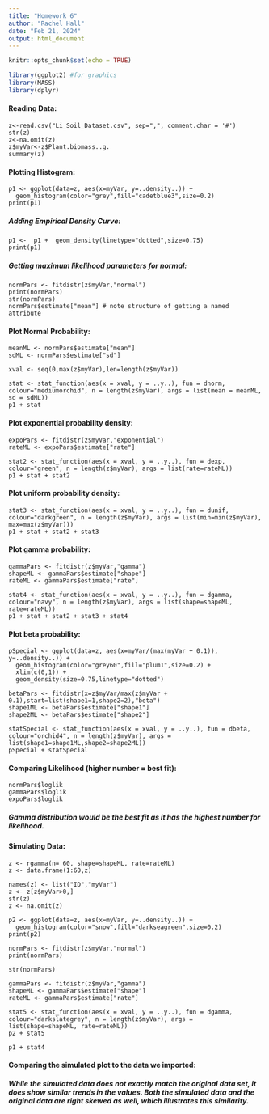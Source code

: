 ```yaml
---
title: "Homework 6"
author: "Rachel Hall"
date: "Feb 21, 2024"
output: html_document
---
```


```r
knitr::opts_chunk$set(echo = TRUE)

library(ggplot2) #for graphics 
library(MASS)
library(dplyr) 
```

<!-- #### Used Li_Soil_Dataset from examples -->
<!-- z <- rnorm(n=3000,mean=0.2) -->
<!-- z <- data.frame(1:3000,z) -->
<!-- names(z) <- list("ID","myVar") -->
<!-- z <- z[z$myVar>0,] -->
<!-- str(z) -->
<!-- summary(z$myVar) -->

#### Reading Data:
```
z<-read.csv("Li_Soil_Dataset.csv", sep=",", comment.char = '#')
str(z)
z<-na.omit(z)
z$myVar<-z$Plant.biomass..g.
summary(z)
```

#### Plotting Histogram:
```
p1 <- ggplot(data=z, aes(x=myVar, y=..density..)) +
  geom_histogram(color="grey",fill="cadetblue3",size=0.2) 
print(p1)
```

##### Adding Empirical Density Curve:
```
p1 <-  p1 +  geom_density(linetype="dotted",size=0.75)
print(p1)
```

##### Getting maximum likelihood parameters for normal:
```
normPars <- fitdistr(z$myVar,"normal")
print(normPars)
str(normPars)
normPars$estimate["mean"] # note structure of getting a named attribute
```

#### Plot Normal Probability:
```
meanML <- normPars$estimate["mean"]
sdML <- normPars$estimate["sd"]

xval <- seq(0,max(z$myVar),len=length(z$myVar))

stat <- stat_function(aes(x = xval, y = ..y..), fun = dnorm, colour="mediumorchid", n = length(z$myVar), args = list(mean = meanML, sd = sdML))
p1 + stat
```

#### Plot exponential probability density:
```
expoPars <- fitdistr(z$myVar,"exponential")
rateML <- expoPars$estimate["rate"]

stat2 <- stat_function(aes(x = xval, y = ..y..), fun = dexp, colour="green", n = length(z$myVar), args = list(rate=rateML))
p1 + stat + stat2
```

#### Plot uniform probability density:
```
stat3 <- stat_function(aes(x = xval, y = ..y..), fun = dunif, colour="darkgreen", n = length(z$myVar), args = list(min=min(z$myVar), max=max(z$myVar)))
p1 + stat + stat2 + stat3
```

#### Plot gamma probability:
```
gammaPars <- fitdistr(z$myVar,"gamma")
shapeML <- gammaPars$estimate["shape"]
rateML <- gammaPars$estimate["rate"]

stat4 <- stat_function(aes(x = xval, y = ..y..), fun = dgamma, colour="navy", n = length(z$myVar), args = list(shape=shapeML, rate=rateML))
p1 + stat + stat2 + stat3 + stat4
```

#### Plot beta probability:
```
pSpecial <- ggplot(data=z, aes(x=myVar/(max(myVar + 0.1)), y=..density..)) +
  geom_histogram(color="grey60",fill="plum1",size=0.2) + 
  xlim(c(0,1)) +
  geom_density(size=0.75,linetype="dotted")

betaPars <- fitdistr(x=z$myVar/max(z$myVar + 0.1),start=list(shape1=1,shape2=2),"beta")
shape1ML <- betaPars$estimate["shape1"]
shape2ML <- betaPars$estimate["shape2"]

statSpecial <- stat_function(aes(x = xval, y = ..y..), fun = dbeta, colour="orchid4", n = length(z$myVar), args = list(shape1=shape1ML,shape2=shape2ML))
pSpecial + statSpecial
```

#### Comparing Likelihood (higher number = best fit):
```
normPars$loglik 
gammaPars$loglik 
expoPars$loglik
```

##### Gamma distribution would be the best fit as it has the highest number for likelihood.

#### Simulating Data:
```
z <- rgamma(n= 60, shape=shapeML, rate=rateML) 
z <- data.frame(1:60,z)

names(z) <- list("ID","myVar")
z <- z[z$myVar>0,]
str(z)
z <- na.omit(z)

p2 <- ggplot(data=z, aes(x=myVar, y=..density..)) +
  geom_histogram(color="snow",fill="darkseagreen",size=0.2) 
print(p2)

normPars <- fitdistr(z$myVar,"normal")
print(normPars)

str(normPars)

gammaPars <- fitdistr(z$myVar,"gamma")
shapeML <- gammaPars$estimate["shape"]
rateML <- gammaPars$estimate["rate"]

stat5 <- stat_function(aes(x = xval, y = ..y..), fun = dgamma, colour="darkslategrey", n = length(z$myVar), args = list(shape=shapeML, rate=rateML))
p2 + stat5

p1 + stat4
```

#### Comparing the simulated plot to the data we imported:

##### While the simulated data does not exactly match the original data set, it does show similar trends in the values. Both the simulated data and the original data are right skewed as well, which illustrates this similarity. 
